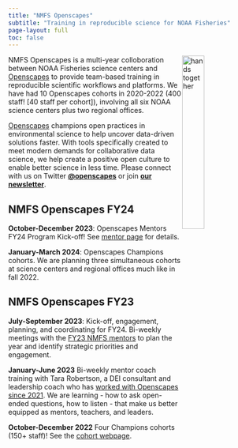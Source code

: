 ```yaml
---
title: "NMFS Openscapes"
subtitle: "Training in reproducible science for NOAA Fisheries"
page-layout: full
toc: false
---
```


<style>
@media screen and (max-width: 1000px) {   .div1 { display: none; } }
</style>
<div style="float: right; width: 350px"  class="div1">
<a class="twitter-timeline" data-width="250" data-height="600" href="https://twitter.com/openscapes?ref_src=twsrc%5Etfw">Tweets by openscapes</a> <script async src="https://platform.twitter.com/widgets.js" charset="utf-8"></script>
</div>


<img src="images/fall2022openscapes.png" alt="hands together" style="float:right;width:30%;">

NMFS Openscapes is a multi-year colloboration between NOAA Fisheries science centers and [Openscapes](https://www.openscapes.org/) to provide team-based training in reproducible scientific workflows and platforms. We have had 10 Openscapes cohorts in 2020-2022 (400 staff! [40 staff per cohort]), involving all six NOAA science centers plus two regional offices.

[Openscapes](https://www.openscapes.org/) champions open practices in environmental science to help uncover data-driven solutions faster. With tools specifically created to meet modern demands for collaborative data science, we help create a positive open culture to enable better science in less time. Please connect with us on Twitter [**\@openscapes**](https://twitter.com/openscapes) or join [**our newsletter**](https://docs.google.com/forms/d/e/1FAIpQLSdgVXRp3V-w94GPWkR31RUfyBl37EphdQSlCOcnyeNlf8OLWw/viewform).

<h2>NMFS Openscapes FY24</h2>

**October-December 2023**: Openscapes Mentors FY24 Program Kick-off! See [mentor page](https://nmfs-openscapes.github.io/mentors.html#october-december-2023-nmfs-mentors-cohort) for details.

**January-March 2024**: Openscapes Champions cohorts. We are planning three simultaneous cohorts at science centers and regional offices much like in fall 2022.


## NMFS Openscapes FY23 {-}

**July-September 2023**: Kick-off, engagement, planning, and coordinating for FY24. Bi-weekly meetings with the [FY23 NMFS mentors](https://nmfs-openscapes.github.io/mentors.html#mentors) to plan the year and identify strategic priorities and engagement. 

**January-June 2023** Bi-weekly mentor coach training with Tara Robertson, a DEI consultant and leadership coach who has [worked with Openscapes since 2021](https://www.openscapes.org/blog/2021/05/27/tara-robertson/). We are learning - how to ask open-ended questions, how to listen - that make us better equipped as mentors, teachers, and leaders. 

**October-December 2022** Four Champions cohorts (150+ staff)! See the [cohort webpage](https://nmfs-openscapes.github.io/cohorts/#section).



